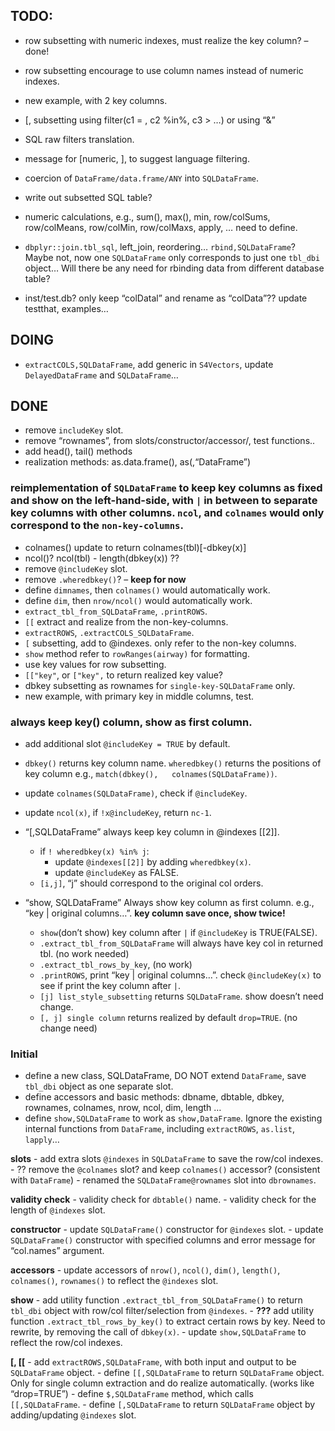 ## TODO: 

- row subsetting with numeric indexes, must realize the key column? -- done! 
- row subsetting encourage to use column names instead of numeric indexes. 
- new example, with 2 key columns. 
 
- [, subsetting using filter(c1 = , c2 %in%, c3 > ...) or using "&"
- SQL raw filters translation. 
- message for [numeric, ], to suggest language filtering. 
- coercion of `DataFrame/data.frame/ANY` into `SQLDataFrame`. 
- write out subsetted SQL table? 

- numeric calculations, e.g., sum(), max(), min, row/colSums,
  row/colMeans, row/colMin, row/colMaxs, apply, ... need to define.

- `dbplyr::join.tbl_sql`, left_join,
  reordering... `rbind,SQLDataFrame`? Maybe not, now one
  `SQLDataFrame` only corresponds to just one `tbl_dbi` object... Will
  there be any need for rbinding data from different database table?
- inst/test.db? only keep "colDatal" and rename as "colData"?? update
  testthat, examples...

## DOING
- `extractCOLS,SQLDataFrame`, add generic in `S4Vectors`, update
  `DelayedDataFrame` and `SQLDataFrame`...

## DONE
- remove `includeKey` slot. 
- remove "rownames", from slots/constructor/accessor/, test functions..
- add head(), tail() methods
- realization methods: as.data.frame(), as(,"DataFrame")

### reimplementation of `SQLDataFrame` to keep key columns as fixed and show on the left-hand-side, with `|` in between to separate key columns with other columns. `ncol`, and `colnames` would only correspond to the `non-key-columns`.

- colnames() update to return colnames(tbl)[-dbkey(x)]
- ncol()? ncol(tbl) - length(dbkey(x)) ??
- remove `@includeKey` slot. 
- remove `.wheredbkey()`?   -- **keep for now** 
- define `dimnames`, then `colnames()` would automatically work.
- define `dim`, then `nrow/ncol()` would automatically work. 
- `extract_tbl_from_SQLDataFrame`, `.printROWS`. 
- `[[` extract and realize from the non-key-columns.
- `extractROWS`, `.extractCOLS_SQLDataFrame`. 
- `[` subsetting, add to @indexes. only refer to the non-key columns.
- `show` method refer to `rowRanges(airway)` for formatting. 
- use key values for row subsetting. 
- `[["key"`, or `["key", ` to return realized key value? 
- dbkey subsetting as rownames for `single-key-SQLDataFrame` only.
- new example, with primary key in middle columns, test. 

### always keep key() column, show as first column. 
- add additional slot `@includeKey = TRUE` by default.
- `dbkey()` returns key column name. `wheredbkey()` returns the
  positions of key column e.g., `match(dbkey(),
  colnames(SQLDataFrame))`. 
- update `colnames(SQLDataFrame)`, check if `@includeKey`.
- update `ncol(x)`, if `!x@includeKey`, return `nc-1`. 

- "[,SQLDataFrame" always keep key column in @indexes[[2]]. 
  - if `! wheredbkey(x) %in% j`: 
	- update `@indexes[[2]]` by adding `wheredbkey(x)`.
	- update `@includeKey` as FALSE. 
  - `[i,j]`, "j" should correspond to the original col orders. 

- "show, SQLDataFrame" Always show key column as first column. e.g.,
  "key | original columns...". **key column save once, show twice!**
  - `show`(don't show) key column after `|` if `@includeKey` is
    TRUE(FALSE). 
  - `.extract_tbl_from_SQLDataFrame` will always have key col in
  returned tbl. (no work needed)
  - `.extract_tbl_rows_by_key`, (no work)
  - `.printROWS`, print "key | original columns... ". check
    `@includeKey(x)` to see if print the key column after `|`.
  - `[j] list_style_subsetting` returns `SQLDataFrame`. show doesn't
    need change.
  - `[, j] single column` returns realized by default
    `drop=TRUE`. (no change need)

### Initial 
- define a new class, SQLDataFrame, DO NOT extend `DataFrame`, save
  `tbl_dbi` object as one separate slot.
- define accessors and basic methods: dbname, dbtable, dbkey,
  rownames, colnames, nrow, ncol, dim, length ...
- define `show,SQLDataFrame` to work as `show,DataFrame`. Ignore the
  existing internal functions from `DataFrame`, including
  `extractROWS`, `as.list`, `lapply`...

**slots**
- add extra slots `@indexes` in `SQLDataFrame` to save the row/col
  indexes.
- ?? remove the `@colnames` slot? and keep `colnames()` accessor?
  (consistent with `DataFrame`)
- renamed the `SQLDataFrame@rownames` slot into `dbrownames`.

**validity check**
- validity check for `dbtable()` name. 
- validity check for the length of `@indexes` slot.

**constructor**
- update `SQLDataFrame()` constructor for `@indexes` slot.
- update `SQLDataFrame()` constructor with specified columns and error
  message for "col.names" argument.

**accessors**
- update accessors of `nrow()`, `ncol()`, `dim()`, `length()`,
  `colnames()`, `rownames()` to reflect the `@indexes` slot.

**show**
- add utility function `.extract_tbl_from_SQLDataFrame()` to return
  `tbl_dbi` object with row/col filter/selection from `@indexes`.
- **???** add utility function `.extract_tbl_rows_by_key()` to extract
  certain rows by key. Need to rewrite, by removing the call of
  `dbkey(x)`.
- update `show,SQLDataFrame` to reflect the row/col indexes.


**[, [[**
- add `extractROWS,SQLDataFrame`, with both input and output to be
  `SQLDataFrame` object.
- define `[[,SQLDataFrame` to return `SQLDataFrame` object. Only for
  single column extraction and do realize automatically. (works like
  "drop=TRUE")
- define `$,SQLDataFrame` method, which calls `[[,SQLDataFrame`. 
- define `[,SQLDataFrame` to return `SQLDataFrame` object by
  adding/updating `@indexes` slot.


